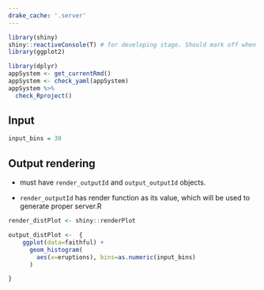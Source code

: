 ```yaml
---
drake_cache: '.server'
---
```


```r
library(shiny)
shiny::reactiveConsole(T) # for developing stage. Should mark off when launching the product.
library(ggplot2)
```

```r
library(dplyr)
appSystem <- get_currentRmd()
appSystem <- check_yaml(appSystem)
appSystem %>%
  check_Rproject()
```

## Input 

```r
input_bins = 30

```

## Output rendering

  * must have `render_outputId` and `output_outputId` objects.
  
  * `render_outputId` has render function as its value, which will be used to generate proper server.R

```r
render_distPlot <- shiny::renderPlot
```

```r
output_distPlot <-  {
    ggplot(data=faithful) +
      geom_histogram(
        aes(x=eruptions), bins=as.numeric(input_bins)
      )

}

```

